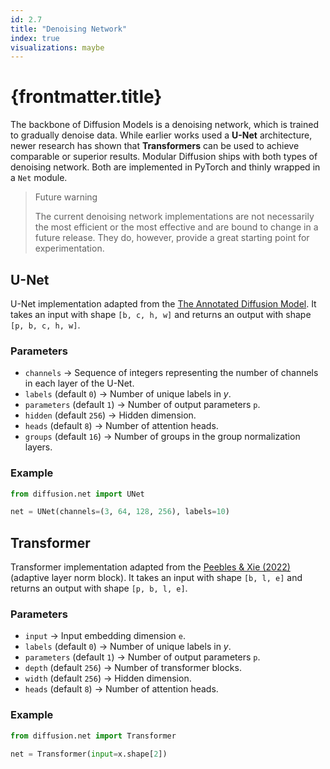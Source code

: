 ---
id: 2.7
title: "Denoising Network"
index: true
visualizations: maybe
---

# {frontmatter.title}

The backbone of Diffusion Models is a denoising network, which is trained to gradually denoise data. While earlier works used a **U-Net** architecture, newer research has shown that **Transformers** can be used to achieve comparable or superior results. Modular Diffusion ships with both types of denoising network. Both are implemented in PyTorch and thinly wrapped in a `Net` module.

> Future warning
>
> The current denoising network implementations are not necessarily the most efficient or the most effective and are bound to change in a future release. They do, however, provide a great starting point for experimentation.

## U-Net

U-Net implementation adapted from the [The Annotated Diffusion Model](https://huggingface.co/blog/annotated-diffusion). It takes an input with shape `[b, c, h, w]` and returns an output with shape `[p, b, c, h, w]`.

### Parameters

- `channels` -> Sequence of integers representing the number of channels in each layer of the U-Net.
- `labels` (default `0`) -> Number of unique labels in $y$.
- `parameters` (default `1`) -> Number of output parameters `p`.
- `hidden` (default `256`) -> Hidden dimension.
- `heads` (default `8`) -> Number of attention heads.
- `groups` (default `16`) -> Number of groups in the group normalization layers.

### Example

```python
from diffusion.net import UNet

net = UNet(channels=(3, 64, 128, 256), labels=10)
```

## Transformer

Transformer implementation adapted from the [Peebles & Xie (2022)
](https://arxiv.org/abs/2212.09748) (adaptive layer norm block). It takes an input with shape `[b, l, e]` and returns an output with shape `[p, b, l, e]`.

### Parameters

- `input` -> Input embedding dimension `e`.
- `labels` (default `0`) -> Number of unique labels in $y$.
- `parameters` (default `1`) -> Number of output parameters `p`.
- `depth` (default `256`) -> Number of transformer blocks.
- `width` (default `256`) -> Hidden dimension.
- `heads` (default `8`) -> Number of attention heads.

### Example

```python
from diffusion.net import Transformer

net = Transformer(input=x.shape[2])
```

